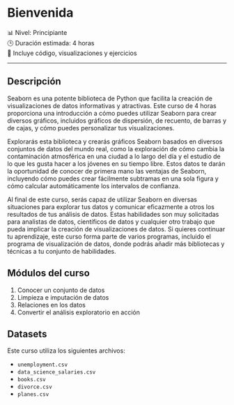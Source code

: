 # Bienvenida {.unnumbered}

📊 Nivel: Principiante  
🕒 Duración estimada: 4 horas  
🎥 Incluye código, visualizaciones y ejercicios

---

## Descripción

Seaborn es una potente biblioteca de Python que facilita la creación de visualizaciones de datos informativas y atractivas. Este curso de 4 horas proporciona una introducción a cómo puedes utilizar Seaborn para crear diversos gráficos, incluidos gráficos de dispersión, de recuento, de barras y de cajas, y cómo puedes personalizar tus visualizaciones.

Explorarás esta biblioteca y crearás gráficos Seaborn basados en diversos conjuntos de datos del mundo real, como la exploración de cómo cambia la contaminación atmosférica en una ciudad a lo largo del día y el estudio de lo que les gusta hacer a los jóvenes en su tiempo libre. Estos datos te darán la oportunidad de conocer de primera mano las ventajas de Seaborn, incluyendo cómo puedes crear fácilmente subtramas en una sola figura y cómo calcular automáticamente los intervalos de confianza.

Al final de este curso, serás capaz de utilizar Seaborn en diversas situaciones para explorar tus datos y comunicar eficazmente a otros los resultados de tus análisis de datos. Estas habilidades son muy solicitadas para analistas de datos, científicos de datos y cualquier otro trabajo que pueda implicar la creación de visualizaciones de datos. Si quieres continuar tu aprendizaje, este curso forma parte de varios programas, incluido el programa de visualización de datos, donde podrás añadir más bibliotecas y técnicas a tu conjunto de habilidades.

## Módulos del curso

1. Conocer un conjunto de datos  
2. Limpieza e imputación de datos
3. Relaciones en los datos
4. Convertir el análisis exploratorio en acción

## Datasets

Este curso utiliza los siguientes archivos:

- `unemployment.csv`
- `data_science_salaries.csv`
- `books.csv`
- `divorce.csv`
- `planes.csv`